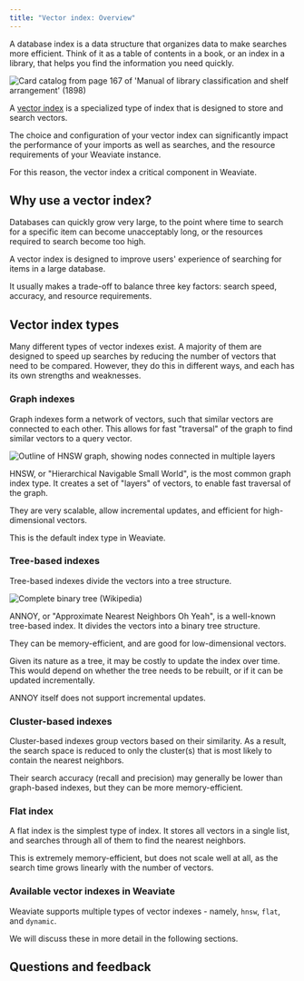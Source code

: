 ```yaml
---
title: "Vector index: Overview"
---
```



A database index is a data structure that organizes data to make searches more efficient. Think of it as a table of contents in a book, or an index in a library, that helps you find the information you need quickly.

<div class="academy-img-md">
  <img
    src="https://upload.wikimedia.org/wikipedia/commons/3/32/Card_catalog_from_page_167_of_%22Manual_of_library_classification_and_shelf_arrangement%22_%281898%29.jpg"
    alt="Card catalog from page 167 of 'Manual of library classification and shelf arrangement' (1898)"
  />
</div>

A [vector index](/weaviate/concepts/vector-index.md) is a specialized type of index that is designed to store and search vectors.

The choice and configuration of your vector index can significantly impact the performance of your imports as well as searches, and the resource requirements of your Weaviate instance.

For this reason, the vector index a critical component in Weaviate.

## <i class="fa-solid fa-square-chevron-right"></i> Why use a vector index?

Databases can quickly grow very large, to the point where time to search for a specific item can become unacceptably long, or the resources required to search become too high.

A vector index is designed to improve users' experience of searching for items in a large database.

It usually makes a trade-off to balance three key factors: search speed, accuracy, and resource requirements.

## <i class="fa-solid fa-square-chevron-right"></i> Vector index types

Many different types of vector indexes exist. A majority of them are designed to speed up searches by reducing the number of vectors that need to be compared. However, they do this in different ways, and each has its own strengths and weaknesses.

### <i class="fa-solid fa-chalkboard"></i> Graph indexes

Graph indexes form a network of vectors, such that similar vectors are connected to each other. This allows for fast "traversal" of the graph to find similar vectors to a query vector.


<div class="academy-img-md">
  <img src={HNSWDiagram} alt="Outline of HNSW graph, showing nodes connected in multiple layers"/>
</div>

HNSW, or "Hierarchical Navigable Small World", is the most common graph index type. It creates a set of "layers" of vectors, to enable fast traversal of the graph.

They are very scalable, allow incremental updates, and efficient for high-dimensional vectors.

This is the default index type in Weaviate.

### <i class="fa-solid fa-chalkboard"></i> Tree-based indexes

Tree-based indexes divide the vectors into a tree structure.

<div class="academy-img-sm">
  <img
    src="https://upload.wikimedia.org/wikipedia/commons/4/46/Complete_binary.svg"
    alt="Complete binary tree (Wikipedia)"
  />
</div>

ANNOY, or "Approximate Nearest Neighbors Oh Yeah", is a well-known tree-based index. It divides the vectors into a binary tree structure.

They can be memory-efficient, and are good for low-dimensional vectors.

Given its nature as a tree, it may be costly to update the index over time. This would depend on whether the tree needs to be rebuilt, or if it can be updated incrementally.

ANNOY itself does not support incremental updates.

### <i class="fa-solid fa-chalkboard"></i> Cluster-based indexes

Cluster-based indexes group vectors based on their similarity. As a result, the search space is reduced to only the cluster(s) that is most likely to contain the nearest neighbors.

Their search accuracy (recall and precision) may generally be lower than graph-based indexes, but they can be more memory-efficient.

### <i class="fa-solid fa-chalkboard"></i> Flat index

A flat index is the simplest type of index. It stores all vectors in a single list, and searches through all of them to find the nearest neighbors.

This is extremely memory-efficient, but does not scale well at all, as the search time grows linearly with the number of vectors.

### <i class="fa-solid fa-chalkboard"></i> Available vector indexes in Weaviate

Weaviate supports multiple types of vector indexes - namely, `hnsw`, `flat`, and `dynamic`.

We will discuss these in more detail in the following sections.

## Questions and feedback


<DocsFeedback/>

